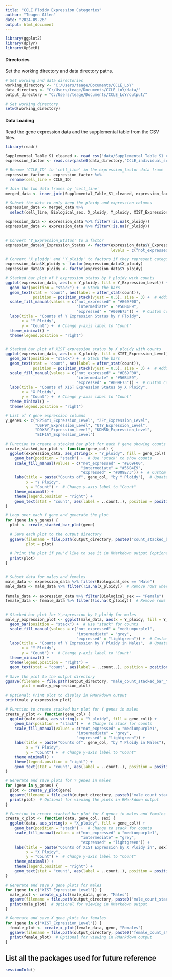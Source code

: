 ---
title: "CCLE Ploidy Expression Categories"
author: "Teagen Allen"
date: "2024-09-26"
output: html_document
---

```{r libraries}
library(ggplot2)
library(dplyr)
library(UpSetR)

```


#### Directories
Set the working directory and data directory paths.

```{r directories}
# Set working and data directories
working_directory <- "C:/Users/teage/Documents/CCLE_LoY"  
data_directory <- "C:/Users/teage/Documents/CCLE_LoY/data/"
output_directory = "C:/Users/teage/Documents/CCLE_LoY/output/"

# Set working directory
setwd(working_directory)

```

#### Data Loading
Read the gene expression data and the supplemental table from the CSV files.

```{r data}
library(readr)

Supplemental_Table_S1_cleaned <- read_csv("data/Supplemental_Table_S1_cleaned.csv")
expression_factor <- read.csv(paste0(data_directory,"CCLE_individual_scc_2expressed.csv"), header = TRUE)

```


```{r}
# Rename 'CCLE_ID' to 'cell_line' in the expression_factor data frame
expression_factor <- expression_factor %>%
  rename(cell_line = CCLE_ID)
```

```{r}
# Join the two data frames by 'cell_line'
merged_data <- inner_join(Supplemental_Table_S1_cleaned, expression_factor, by = "cell_line")

# Subset the data to only keep the ploidy and expression columns
expression_data <- merged_data %>%
  select(cell_line, Biological_sex, X_ploidy, Y_ploidy, XIST_Expression_Level, Y_Expression_Level, Y_Expression_Status, RPS4Y1_Expression_Level, ZFY_Expression_Level, USP9Y_Expression_Level, UTY_Expression_Level, DDX3Y_Expression_Level, KDM5D_Expression_Level, EIF1AY_Expression_Level)

expression_data <- expression_data %>% filter(!is.na(X_ploidy))
expression_data <- expression_data %>% filter(!is.na(Y_ploidy))
  
```

```{r}
# Convert 'Y_Expression_Etatus' to a factor
expression_data$Y_Expression_Status <- factor(expression_data$Y_Expression_Status, 
                                              levels = c("not_expressed", "intermediate", "expressed"))

# Convert 'X_ploidy' and 'Y_ploidy' to factors if they represent categorical data
expression_data$X_ploidy <- factor(expression_data$X_ploidy)
expression_data$Y_ploidy <- factor(expression_data$Y_ploidy)


```


```{r}
# Stacked bar plot of Y_expression_status by Y_ploidy with counts
ggplot(expression_data, aes(x = Y_ploidy, fill = Y_Expression_Level)) +
  geom_bar(position = "stack") +  # Stack the bars
  geom_text(stat = 'count', aes(label = after_stat(count)), 
            position = position_stack(vjust = 0.5), size = 3) +  # Adding counts in the middle of the stacks
  scale_fill_manual(values = c("not_expressed" = "#E69F00", 
                               "intermediate" = "#56B4E9", 
                               "expressed" = "#009E73")) +  # Custom colors
  labs(title = "Counts of Y Expression Status by Y Ploidy", 
       x = "Y Ploidy", 
       y = "Count") +  # Change y-axis label to 'Count'
  theme_minimal() +
  theme(legend.position = "right")



```

```{r}
# Stacked bar plot of XIST_expression_status by X_ploidy with counts
ggplot(expression_data, aes(x = X_ploidy, fill = XIST_Expression_Level)) +
  geom_bar(position = "stack") +  # Stack the bars
  geom_text(stat = 'count', aes(label = after_stat(count)), 
            position = position_stack(vjust = 0.5), size = 3) +  # Adding counts in the middle of the stacks
  scale_fill_manual(values = c("not_expressed" = "#E69F00", 
                               "intermediate" = "#56B4E9", 
                               "expressed" = "#009E73")) +  # Custom colors
  labs(title = "Counts of XIST Expression Status by X Ploidy", 
       x = "X Ploidy", 
       y = "Count") +  # Change y-axis label to 'Count'
  theme_minimal() +
  theme(legend.position = "right")

```


```{r}
# List of Y gene expression columns
y_genes <- c("RPS4Y1_Expression_Level", "ZFY_Expression_Level", 
             "USP9Y_Expression_Level", "UTY_Expression_Level", 
             "DDX3Y_Expression_Level", "KDM5D_Expression_Level", 
             "EIF1AY_Expression_Level")

# Function to create a stacked bar plot for each Y gene showing counts with labels
create_stacked_bar_plot <- function(gene_col) {
  ggplot(expression_data, aes_string(x = "Y_ploidy", fill = gene_col)) +
    geom_bar(position = "stack") +  # Use "stack" to show counts
    scale_fill_manual(values = c("not_expressed" = "#E69F00", 
                                 "intermediate" = "#56B4E9", 
                                 "expressed" = "#009E73")) +  # Custom colors
    labs(title = paste("Counts of", gene_col, "by Y Ploidy"),  # Update title to reflect counts
         x = "Y Ploidy", 
         y = "Count") +  # Change y-axis label to "Count"
    theme_minimal() +
    theme(legend.position = "right") +
    geom_text(stat = "count", aes(label = ..count..), position = position_stack(vjust = 0.5), size = 4)  # Add counts on top of bars
}

# Loop over each Y gene and generate the plot
for (gene in y_genes) {
  plot <- create_stacked_bar_plot(gene)
  
  # Save each plot to the output directory
  ggsave(filename = file.path(output_directory, paste0("count_stacked_bar_", gene, ".pdf")), 
         plot = plot)
  
  # Print the plot if you'd like to see it in RMarkdown output (optional)
  print(plot)
}



```

```{r}
# Subset data for males and females
male_data <- expression_data %>% filter(Biological_sex == "Male")
male_data <- male_data %>% filter(!is.na(X_ploidy))  # Remove rows where X_ploidy is NA
  
female_data <- expression_data %>% filter(Biological_sex == "Female")
female_data <- female_data %>% filter(!is.na(X_ploidy))  # Remove rows where X_ploidy is NA
  

```

```{r}
# Stacked bar plot for Y_expression by Y_ploidy for males
male_y_expression_plot <- ggplot(male_data, aes(x = Y_ploidy, fill = Y_Expression_Level)) +
  geom_bar(position = "stack") +  # Use "stack" for counts
  scale_fill_manual(values = c("not_expressed" = "mediumpurple1", 
                               "intermediate" = "grey", 
                               "expressed" = "lightgreen")) +  # Custom colors
  labs(title = "Counts of Y Expression by Y Ploidy in Males",  # Update title to reflect counts
       x = "Y Ploidy", 
       y = "Count") +  # Change y-axis label to "Count"
  theme_minimal() +
  theme(legend.position = "right") +
  geom_text(stat = "count", aes(label = ..count..), position = position_stack(vjust = 0.5), size = 4)  # Add counts on top of bars

# Save the plot to the output directory
ggsave(filename = file.path(output_directory, "male_count_stacked_bar_Y_expression.pdf"), 
       plot = male_y_expression_plot)

# Optional: Print plot to display in RMarkdown output
print(male_y_expression_plot)

```

```{r}
# Function to create stacked bar plot for Y genes in males
create_y_plot <- function(gene_col) {
  ggplot(male_data, aes_string(x = "Y_ploidy", fill = gene_col)) +
    geom_bar(position = "stack") +  # Change to stack for counts
    scale_fill_manual(values = c("not_expressed" = "mediumpurple1", 
                               "intermediate" = "grey", 
                               "expressed" = "lightgreen")) + 
    labs(title = paste("Counts of", gene_col, "by Y Ploidy in Males"),  # Update title for counts
         x = "Y Ploidy", 
         y = "Count") +  # Change y-axis label to "Count"
    theme_minimal() +
    theme(legend.position = "right") +
    geom_text(stat = "count", aes(label = ..count..), position = position_stack(vjust = 0.5), size = 4)  # Add counts on top of bars
}

# Generate and save plots for Y genes in males
for (gene in y_genes) {
  plot <- create_y_plot(gene)
  ggsave(filename = file.path(output_directory, paste0("male_count_stacked_bar_", gene, ".pdf")), plot = plot)
  print(plot)  # Optional for viewing the plots in RMarkdown output
}


```

```{r}
# Function to create stacked bar plot for X genes in males and females
create_x_plot <- function(data, gene_col, sex) {
  ggplot(data, aes_string(x = "X_ploidy", fill = gene_col)) +
    geom_bar(position = "stack") +  # Change to stack for counts
    scale_fill_manual(values = c("not_expressed" = "mediumpurple1", 
                                 "intermediate" = "grey", 
                                 "expressed" = "lightgreen")) + 
    labs(title = paste("Counts of XIST Expression by X Ploidy in", sex),  # Update title for counts
         x = "X Ploidy", 
         y = "Count") +  # Change y-axis label to "Count"
    theme_minimal() +
    theme(legend.position = "right") +
    geom_text(stat = "count", aes(label = ..count..), position = position_stack(vjust = 0.5), size = 4)  # Add counts on top of bars
}

# Generate and save X gene plots for males
for (gene in c("XIST_Expression_Level")) {
  male_plot <- create_x_plot(male_data, gene, "Males")
  ggsave(filename = file.path(output_directory, paste0("male_count_stacked_bar_X_purple_green", gene, ".pdf")), plot = male_plot)
  print(male_plot)  # Optional for viewing in RMarkdown output
}

# Generate and save X gene plots for females
for (gene in c("XIST_Expression_Level")) {
  female_plot <- create_x_plot(female_data, gene, "Females")
  ggsave(filename = file.path(output_directory, paste0("female_count_stacked_bar_X_purple_green", gene, ".pdf")), plot = female_plot)
  print(female_plot)  # Optional for viewing in RMarkdown output
}

```

## List all the packages used for future reference

```{r SessionInfo}
sessionInfo()
```
